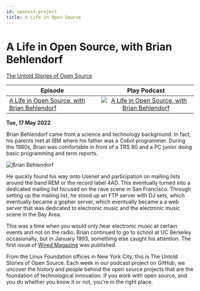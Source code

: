 ```yaml
---
id: openssf-project
title: A Life in Open Source
---
```



# A Life in Open Source, with Brian Behlendorf

<AudioPlayer scsrc={PodcastUrl} />

[The Untold Stories of Open Source](https://untold-stories-of-open-source.captivate.fm/spotify)

| Episode                                                                                                 |                                                                                     Play Podcast                                                                                     |
| ------------------------------------------------------------------------------------------------------- | :----------------------------------------------------------------------------------------------------------------------------------------------------------------------------------: |
| [A Life in Open Source, with Brian Behlendorf](https://open.spotify.com/episode/0P0cjBDn5nSYPe1i0FrFXr) | [![A Life in Open Source, with Brian Behlendorf](../images/podcast-mic.png "A Life in Open Source, with Brian Behlendorf")](https://open.spotify.com/episode/0P0cjBDn5nSYPe1i0FrFXr) |

**Tue, 17 May 2022**

Brian Behlendorf came from a science and technology background. In fact, his parents met at IBM where his father was a Cobol programmer. During the 1980s, Brian was comfortable in front of a TRS 80 and a PC junior doing basic programming and term reports.

![Brian Behlendorf](../images/headshots/brian-behlendorf.png "Brian Behlendorf")

He quickly found his way onto Usenet and participation on mailing lists around the band REM or the record label 4AD. This eventually turned into a dedicated mailing list focused on the rave scene in San Francisco. Through setting up the mailing list, he stood up an FTP server with DJ sets, which eventually became a gopher server, which eventually became a a web server that was dedicated to electronic music and the electronic music scene in the Bay Area.

This was a time when you would only hear electronic music at certain events and not on the radio. Brian continued to go to school at UC Berkeley occasionally, but in January 1993, something else caught his attention. The first issue of [Wired Magazine](https://www.wired.com/) was published.

From the Linux Foundation offices in New York City, this is The Untold Stories of Open Source. Each week in our podcast project on GitHub, we uncover the history and people behind the open source projects that are the foundation of technological innovation. If you work with open source, and you do whether you know it or not, you're in the right place.
